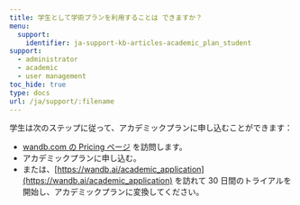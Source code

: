 ```yaml
---
title: 学生として学術プランを利用することは できますか？
menu:
  support:
    identifier: ja-support-kb-articles-academic_plan_student
support:
  - administrator
  - academic
  - user management
toc_hide: true
type: docs
url: /ja/support/:filename
---
```

学生は次のステップに従って、アカデミックプランに申し込むことができます：

- [wandb.com の Pricing ページ](https://wandb.ai/site/pricing) を訪問します。
- アカデミックプランに申し込む。
- または、[https://wandb.ai/academic_application](https://wandb.ai/academic_application) を訪れて 30 日間のトライアルを開始し、アカデミックプランに変換してください。